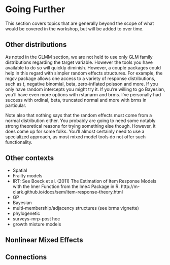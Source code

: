 # Going Further

This section covers topics that are generally beyond the scope of what would be covered in the workshop, but will be added to over time.

## Other distributions

As noted in the GLMM section, we are not held to use only GLM family distributions regarding the target variable.  However the tools you have available to do so will quickly diminish.  However, a couple packages could help in this regard with simpler random effects structures.  For example, the <span class="pack">mgcv</span> package allows one access to a variety of response distributions, such as $t$, negative binomial, beta, zero-inflated poisson and more.  If you only have random intercepts you might try it.  If you're willing to go Bayesian, you'll have even more options with <span class="pack">rstanarm</span> and <span class="pack">brms</span>.  I've personally had success with ordinal, beta, truncated normal and more with <span class="pack">brms</span> in particular.


Note also that nothing says that the random effects must come from a normal distribution either.  You probably are going to need some notably strong theoretical reasons for trying something else though.  However, it does come up for some folks.  You'll almost certainly need to use a specialized approach, as most mixed model tools do not offer such functionality.

## Other contexts

- Spatial
- Frailty models
- IRT: See Boeck et al. (2011) The Estimation of Item Response Models with the lmer Function from the lme4 Package in R. http://m-clark.github.io/docs/sem/item-response-theory.html
- GP
- Bayesian
- multi-membership/adjacency structures (see brms vignette)
- phylogenetic
- surveys-mrp-post hoc
- growth mixture models


## Nonlinear Mixed Effects


## Connections